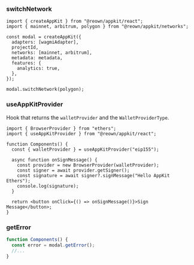 ### switchNetwork

```tsx
import { createAppKit } from "@reown/appkit/react";
import { mainnet, arbitrum, polygon } from "@reown/appkit/networks";

const modal = createAppKit({
  adapters: [wagmiAdapter],
  projectId,
  networks: [mainnet, arbitrum],
  metadata: metadata,
  features: {
    analytics: true,
  },
});

modal.switchNetwork(polygon);
```

### useAppKitProvider

Hook that returns the `walletProvider` and the `WalletProviderType`.

```tsx
import { BrowserProvider } from "ethers";
import { useAppKitProvider } from "@reown/appkit/react";

function Components() {
  const { walletProvider } = useAppKitProvider("eip155");

  async function onSignMessage() {
    const provider = new BrowserProvider(walletProvider);
    const signer = await provider.getSigner();
    const signature = await signer?.signMessage("Hello AppKit Ethers");
    console.log(signature);
  }

  return <button onClick={() => onSignMessage()}>Sign Message</button>;
}
```

### getError

```ts
function Components() {
  const error = modal.getError();
  //...
}
```

<Card
  title="Learn More About Ethers"
  href="https://docs.ethers.org/v6/getting-started/#starting-blockchain"
/>
